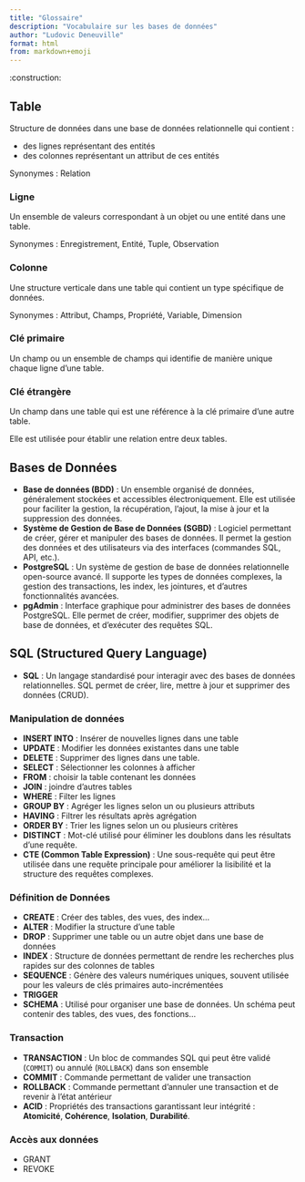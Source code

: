 ```yaml
---
title: "Glossaire"
description: "Vocabulaire sur les bases de données"
author: "Ludovic Deneuville"
format: html
from: markdown+emoji
---
```


:construction:

## Table 

Structure de données dans une base de données relationnelle qui contient :

- des lignes représentant des entités
- des colonnes représentant un attribut de ces entités

Synonymes : Relation

### Ligne

Un ensemble de valeurs correspondant à un objet ou une entité dans une table.

Synonymes : Enregistrement, Entité, Tuple, Observation

### Colonne

Une structure verticale dans une table qui contient un type spécifique de données.

Synonymes : Attribut, Champs, Propriété, Variable, Dimension

### Clé primaire

Un champ ou un ensemble de champs qui identifie de manière unique chaque ligne d'une table.

### Clé étrangère

Un champ dans une table qui est une référence à la clé primaire d'une autre table. 

Elle est utilisée pour établir une relation entre deux tables.


## Bases de Données

- **Base de données (BDD)** : Un ensemble organisé de données, généralement stockées et accessibles électroniquement. Elle est utilisée pour faciliter la gestion, la récupération, l'ajout, la mise à jour et la suppression des données.
- **Système de Gestion de Base de Données (SGBD)** : Logiciel permettant de créer, gérer et manipuler des bases de données. Il permet la gestion des données et des utilisateurs via des interfaces (commandes SQL, API, etc.).
- **PostgreSQL** : Un système de gestion de base de données relationnelle open-source avancé. Il supporte les types de données complexes, la gestion des transactions, les index, les jointures, et d'autres fonctionnalités avancées.
- **pgAdmin** : Interface graphique pour administrer des bases de données PostgreSQL. Elle permet de créer, modifier, supprimer des objets de base de données, et d'exécuter des requêtes SQL.


## SQL (Structured Query Language)

- **SQL** : Un langage standardisé pour interagir avec des bases de données relationnelles. SQL permet de créer, lire, mettre à jour et supprimer des données (CRUD).

### Manipulation de données

- **INSERT INTO** : Insérer de nouvelles lignes dans une table
- **UPDATE** : Modifier les données existantes dans une table
- **DELETE** : Supprimer des lignes dans une table.
- **SELECT** : Sélectionner les colonnes à afficher
- **FROM** : choisir la table contenant les données
- **JOIN** : joindre d'autres tables
- **WHERE** : Filter les lignes
- **GROUP BY** : Agréger les lignes selon un ou plusieurs attributs
- **HAVING** : Filtrer les résultats après agrégation
- **ORDER BY** : Trier les lignes selon un ou plusieurs critères
- **DISTINCT** : Mot-clé utilisé pour éliminer les doublons dans les résultats d'une requête.
- **CTE (Common Table Expression)** : Une sous-requête qui peut être utilisée dans une requête principale pour améliorer la lisibilité et la structure des requêtes complexes.

### Définition de Données

- **CREATE** : Créer des tables, des vues, des index...
- **ALTER** : Modifier la structure d'une table
- **DROP** : Supprimer une table ou un autre objet dans une base de données
- **INDEX** : Structure de données permettant de rendre les recherches plus rapides sur des colonnes de tables
- **SEQUENCE** : Génère des valeurs numériques uniques, souvent utilisée pour les valeurs de clés primaires auto-incrémentées
- **TRIGGER**
- **SCHEMA** : Utilisé pour organiser une base de données. Un schéma peut contenir des tables, des vues, des fonctions...

### Transaction

- **TRANSACTION** : Un bloc de commandes SQL qui peut être validé (`COMMIT`) ou annulé (`ROLLBACK`) dans son ensemble
- **COMMIT** : Commande permettant de valider une transaction
- **ROLLBACK** : Commande permettant d'annuler une transaction et de revenir à l'état antérieur
- **ACID** : Propriétés des transactions garantissant leur intégrité : **Atomicité**, **Cohérence**, **Isolation**, **Durabilité**.

### Accès aux données

- GRANT
- REVOKE



